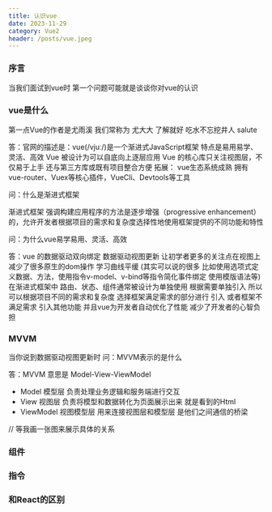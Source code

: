 ```yaml
---
title: 认识vue
date: 2023-11-29
category: Vue2
header: /posts/vue.jpeg
---
```


### 序言

当我们面试到vue时 第一个问题可能就是谈谈你对vue的认识

### vue是什么

第一点Vue的作者是尤雨溪 我们常称为 尤大大 了解就好 吃水不忘挖井人 salute

答：官网的描述是：vue(/vjuː/)是一个渐进式JavaScript框架 特点是易用易学、灵活、高效 Vue 被设计为可以自底向上逐层应用
Vue 的核心库只关注视图层，不仅易于上手 还与第三方库或既有项目整合方便
拓展： vue生态系统成熟 拥有vue-router、Vuex等核心插件，VueCli、Devtools等工具

问：什么是渐进式框架

渐进式框架 强调构建应用程序的方法是逐步增强（progressive enhancement）的，允许开发者根据项目的需求和复杂度选择性地使用框架提供的不同功能和特性

问：为什么vue易学易用、灵活、高效

答：vue 的数据驱动双向绑定 数据驱动视图更新 让初学者更多的关注点在视图上 减少了很多原生的dom操作 学习曲线平缓 (其实可以说的很多
比如使用选项式定义数据、方法，使用指令v-model、v-bind等指令简化事件绑定 使用模版语法等)
在渐进式框架中 路由、状态、组件通常被设计为单独使用 根据需要单独引入 所以可以根据项目不同的需求和复杂度 选择框架满足需求的部分进行
引入 或者框架不满足需求 引入其他功能 并且vue为开发者自动优化了性能 减少了开发者的心智负担

### MVVM

当你说到数据驱动视图更新时
问：MVVM表示的是什么

答：MVVM 意思是 Model-View-ViewModel

-   Model 模型层 负责处理业务逻辑和服务端进行交互
-   View 视图层 负责将模型和数据转化为页面展示出来 就是看到的Html
-   ViewModel 视图模型层 用来连接视图层和模型层 是他们之间通信的桥梁

// 等我画一张图来展示具体的关系

### 组件

### 指令

### 和React的区别
